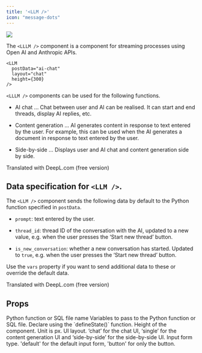 ```yaml
---
title: '<LLM />'
icon: "message-dots"
---
```


<Frame caption="layout='chat'">
  <img src="/assets/images/pages/llm-component.jpg" />
</Frame>

The `<LLLM />` component is a component for streaming processes using Open AI and Anthropic APIs.

```tsx
<LLM
  postData="ai-chat"
  layout="chat"
  height={300}
/>
```

 `<LLLM />` components can be used for the following functions.

- AI chat ... Chat between user and AI can be realised. It can start and end threads, display AI replies, etc.

- Content generation ... AI generates content in response to text entered by the user. For example, this can be used when the AI generates a document in response to text entered by the user.

- Side-by-side ... Displays user and AI chat and content generation side by side.

Translated with DeepL.com (free version)

## Data specification for `<LLM />`.

The `<LLM />` component sends the following data by default to the Python function specified in `postData`.

- `prompt`: text entered by the user.

- `thread_id`: thread ID of the conversation with the AI, updated to a new value, e.g. when the user presses the ‘Start new thread’ button.

- `is_new_conversation`: whether a new conversation has started. Updated to `true`, e.g. when the user presses the ‘Start new thread’ button.

Use the `vars` property if you want to send additional data to these or override the default data.

Translated with DeepL.com (free version)

## Props

<ParamField path="postData" type="string" required>
  Python function or SQL file name
</ParamField>

<ParamField path="varialbes" type="{ [key: string]: any }">
  Variables to pass to the Python function or SQL file. Declare using the `defineState()` function.
</ParamField>

<ParamField path="height" type="number">
  Height of the component. Unit is px.
</ParamField>

<ParamField path="layout" type="'chat' | 'single' | 'side-by-side'">
  UI layout. ‘chat’ for the chat UI, ‘single’ for the content generation UI and ‘side-by-side’ for the side-by-side UI.
</ParamField>

<ParamField path="inputType" type="'default' | 'button'">
  Input form type. 'default' for the default input form, 'button' for only the button.
</ParamField>

